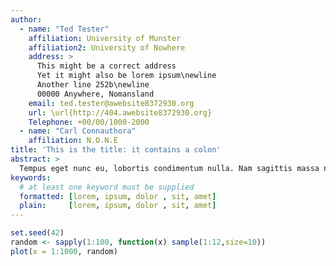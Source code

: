 ```yaml
---
author:
  - name: "Ted Tester"
    affiliation: University of Munster
    affiliation2: University of Nowhere
    address: >
      This might be a correct address
      Yet it might also be lorem ipsum\newline
      Another line 252b\newline
      00000 Anywhere, Nomansland
    email: ted.tester@awebsite8372930.org
    url: \url{http://404.awebsite8372930.org}
    Telephone: +00/00/1000-2000
  - name: "Carl Connauthora"
    affiliation: N.O.N.E
title: 'This is the title: it contains a colon'
abstract: >
  Tempus eget nunc eu, lobortis condimentum nulla. Nam sagittis massa nec libero luctus facilisis. Suspendisse ac ornare ligula.
keywords:
  # at least one keyword must be supplied
  formatted: [lorem, ipsum, dolor , sit, amet]
  plain:     [lorem, ipsum, dolor , sit, amet]
---
```


```r
set.seed(42)
random <- sapply(1:100, function(x) sample(1:12,size=10))
plot(x = 1:1000, random)
```

